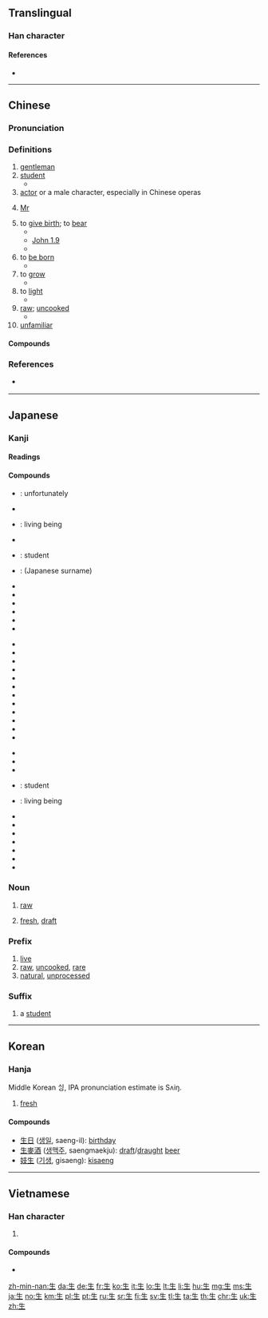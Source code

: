 {{also|主|玍}}
==Translingual==
{{stroke order|type=animate}}
{{stroke order|type=janimate}}
{{Han etyl}}

===Han character===
{{Han char|rn=100|rad=生|as=0|sn=5|four=25100|canj=HQM|ids=⿻𠂉土}}

====References====
* {{Han ref|kx=0754.260|dkj=21670|dj=1162.040|hdz=42575.010|uh=751F|ud=29983|bh=A5CD|bd=42445}}

----

==Chinese==
{{zh-forms}}

===Pronunciation===
{{zh-pron
|m=shēng
|ma=y
|c=saang1,sang1
|c_note=saang1 - vernacular; sang1 - literary
|h=pfs=sâng/sên
|h_note=sâng - vernacular; sên - literary
|mn=chheⁿ/chhiⁿ/seⁿ/siⁿ/seng
|mna=Taiwanese-The_Vowel_enn.ogg
|mn_note=chheⁿ, chhiⁿ, seⁿ, siⁿ - vernacular; seng - literary
|w=1san,1sen
|w_note=1san - vernacular; 1sen - literary
|mc=y
|oc=y
|cat=n,a,adv
}}

===Definitions===
{{zh-hanzi}}

# [[gentleman]]
# [[student]]
#* {{zh-x|你 作為 全日制 生 必須 定期 上課。|As a full-time student, you should attend classes on a regular basis.}}
# [[actor]] or a male character, especially in Chinese operas
# {{lb|zh|Cantonese}} [[Mr]]
#: {{zh-also|先生}}
# to [[give birth]]; to [[bear]]
#* {{zh-x|她 妻子 '''生''' 了 一 對 雙胞胎 女孩。|His wife '''gave birth''' to twin girls.}}
#* [http://wordproject.org/multi/bi_en_cn_py.htm John 1.9]
#* {{zh-x|那 光 是 真 光，照亮 一切 '''生''' 在 世上 的 人。|That was the true Light, which lighteth every man that '''cometh''' into the world.}}
# to [[be born]]
#* {{zh-x|他 '''生''' 在 中國|He '''is born''' in China}}
# to [[grow]]
#* {{zh-x|紅豆 '''生''' 南 國|Red berries '''grow''' in southern lands.}}
# to [[light]] {{qualifier|a fire}}
#* {{zh-x|母親 沒 有 生 爐子。|Mother did not light the stove.}}
# [[raw]]; [[uncooked]]
#* {{zh-x|我 不 喜歡 在 我 色拉 裡 的 '''生''' 洋蔥。|I do not like '''raw''' onions in my salad.}}
# [[unfamiliar]]

====Compounds====
{{der3
|{{zh-l|生變|tr=shēngbiàn|to occur unexpectedly}}
|{{zh-l|生病|tr=shēngbìng|ill, sick}}
|{{zh-l|生產|tr=shēngchǎn|production}}
|{{zh-l|生詞|tr=shēngcí|a new word that one is not familiar with}}
|{{zh-l|生地|tr=shēngdì|root of the ''[[Rehmannia glutinosa]]'' (Chinese herb)}}
|{{zh-l|生活|tr=shēnghuó|life, existence, livelihood, lifestyle}}
|{{zh-l|生理|tr=shēnglǐ|physiology}}
|{{zh-l|生靈|tr=shēnglíng|the people, the citizenry}}
|{{zh-l|生命|tr=shēngmìng|life, existence}}
|{{zh-l|生氣|tr=shēngqì|angry, upset}}
|{{zh-l|生人|tr=shēngrén|a stranger}}
|{{zh-l|生日|tr=shēngrì|birthday}}
|{{zh-l|生疏|tr=shēngshū|out of practice, rusty, not familiar}}
|{{zh-l|生死|tr=shēngsǐ|life and death, to live and die}}
|{{zh-l|生態|tr=shēngtài|ecology}}
|{{zh-l|生物|tr=shēngwù|living being, organism}}
|{{zh-l|生意|tr=shēngyi|business, trade}}
|{{zh-l|生化|tr=shēnghuà|biochemistry}}
|{{zh-l|衛生|tr=wèishēng|hygienic, hygiene, sanitation, health}}
|{{zh-l|先生|tr=xiānshēng|mister, sir, husband}}
|{{zh-l|生搬硬套}}
|{{zh-l|生動}}
|{{zh-l|生發}}
|{{zh-l|生根}}
|{{zh-l|生活問題}}
|{{zh-l|生火}}
|{{zh-l|生機}}
|{{zh-l|生計}}
|{{zh-l|生絲}}
|{{zh-l|生效}}
|{{zh-l|生長}}
|{{zh-l|生殖}}
|{{zh-l|生字}}
}}

===References===
* {{qualifier|Min Nan}} {{thcwd|1852}}

----

==Japanese==
{{stroke order|strokes=5|type=jbw}}
{{stroke order|type=janimate}}

===Kanji===
{{ja-kanji|grade=1|rs=生00}}

====Readings====
{{ja-readings
|goon=[[しょう]] (shō)
|kanon=[[せい]] (sei)
|toon=[[さん]] (san) {{non-joyo-reading}}
|kun=[[いきる]] ([[生きる]], ikiru), [[いかす]] ([[生かす]], ikasu), [[い.ける]] ([[生ける]], ikeru), [[うむ]] ([[生む]], umu), [[うまれる]] ([[生まれる]], [[生れる]], umareru), [[うまれ]] ([[生まれ]], [[生れ]], umare), [[おう]] ([[生う]], ou), [[はえる]] ([[生える]], haeru), [[はやす]] ([[生やす]], hayasu), [[き]] (ki), [[なま]] (nama), [[なる]] ([[生る]], naru), [[なす]] ([[生す]], nasu), [[むす]] ([[生す]], musu)
|nanori=[[あさ]] (asa), [[い]] (i), [[いき]] (iki), [[いく]] (iku), [[いけ]] (ike), [[うぶ]] (ubu), [[うまい]] (umai), [[え]] (e), [[おい]] (oi), [[ぎゅう]] (gyū), [[くるみ]] (kurumi), [[ごせ]] (gose), [[さ]] (sa), [[じょう]] (jō), [[すぎ]] (sugi), [[そ]] (so), [[そう]] (sō), [[ちる]] (chiru), [[なば]] (naba), [[にう]] (niu), [[にゅう]] (nyū), [[ふ]] (fu), [[み]] (mi), [[もう]] (mō), [[よい]] (yoi), [[りゅう]] (ryū)
}}

====Compounds====
{{der-top|Compounds}}
* {{ja-r|生憎|あいにく}}: unfortunately
* {{ja-r|生身|いきみ}}
* {{ja-r|生物|いきもの}}: living being
* {{ja-r|生花|いけばな}}
* {{ja-r|学生|がくせい}}: student
* {{ja-r|桐生|きりゅう}}: (Japanese surname)
* {{ja-r|生育|せい.いく}}
* {{ja-r|生花|せいか}}
* {{ja-r|生家|せいか}}
* {{ja-r|生活|せいかつ}}
* {{ja-r|生還|せいかん}}
* {{ja-r|生気|せいき}}
{{der-mid3}}
* {{ja-r|生計|せいけい}}
* {{ja-r|生後|せいご}}
* {{ja-r|生彩|せいさい}}
* {{ja-r|生殺|せいさつ}}
* {{ja-r|生殺与奪|せいさつ よだつ}}
* {{ja-r|生死|せいし}}
* {{ja-r|生殖|せいしょく}}
* {{ja-r|生新|せいしん}}
* {{ja-r|生成|せいせい}}
* {{ja-r|生鮮|せいせん}}
* {{ja-r|生前|せいぜん}}
* {{ja-r|生存|せいぞん}}
{{der-mid3}}
* {{ja-r|生体|せいたい}}
* {{ja-r|生態|せいたい}}
* {{ja-r|生長|せいちょう}}
* {{ja-r|生徒|せいと}}: student
* {{ja-r|生物|せいぶつ}}: living being
* {{ja-r|生命|せいめい}}
* {{ja-r|生来|せいらい}}
* {{ja-r|生涯|しょうがい}}
* {{ja-r|生者|しょうじゃ}}
* {{ja-r|生者必滅|しょうじゃひつめつ}}
* {{ja-r|生身|しょうじん}}
* {{ja-r|生身|なまみ}}
{{der-bottom}}

===Noun===
{{ja-kanjitab|なま|yomi=k}}
{{ja-noun|なま}}

# [[raw]]
#: {{ja-usex|'''生'''卵|'''なま''' たまご|a '''raw''' egg}}
#: {{ja-usex|肉を'''生'''のまま食べると、腹を壊すことがある。|にく を '''なま''' の まま たべる と、 はら を こわす こと が ある。|You may have a stomachache if you eat '''raw''' meat.}}
# [[fresh]], [[draft]]
#: {{ja-usex|'''生'''クリーム|'''なま''' クリーム|'''fresh''' cream}}
#: {{ja-usex|'''生'''ビール|'''なま''' ビール|'''draft''' beer}}

===Prefix===
{{ja-pos|なま|prefix}}

# [[live]]
# [[raw]], [[uncooked]], [[rare]]
# [[natural]], [[unprocessed]]

===Suffix===
{{ja-kanjitab|せい|yomi=o}}
{{ja-pos|せい|suffix}}

# a [[student]]
#: {{ja-usex|中学'''生'''、大学'''生'''、受験'''生'''|ちゅうがく'''せい'''、だいがく'''せい'''、じゅけん'''せい'''|middle-school '''student''', university '''student''', test-taking '''student''' → examin'''ee'''}}

----

==Korean==

===Hanja===
{{ko-hanja|hangeul=생|mr=saeng|y=sayng|eumhun=나다|ehrv=nada|ehmr=nada|ehy=nata}}

Middle Korean ᄉᆡᆼ, IPA pronunciation estimate is Sʌiŋ.

# [[fresh]]

====Compounds====
* [[生日]] ([[생일]], saeng-il): [[birthday]]
* [[生麥酒]] ([[생맥주]], saengmaekju): [[draft]]/[[draught]] [[beer]]
* [[妓生]] ([[기생]], gisaeng): [[kisaeng]]

----

==Vietnamese==

===Han character===
{{vi-hantu|[[sinh]], [[sanh]], [[siêng]], [[xênh]], [[xinh]]|rs=生00}}

# {{defn|lang=vi|sort=生00}}

====Compounds====
* {{l|vi|生素|tr=[[sinh tố]]}}

[[Category:CJKV radicals| ]]

[[zh-min-nan:生]]
[[da:生]]
[[de:生]]
[[fr:生]]
[[ko:生]]
[[it:生]]
[[lo:生]]
[[lt:生]]
[[li:生]]
[[hu:生]]
[[mg:生]]
[[ms:生]]
[[ja:生]]
[[no:生]]
[[km:生]]
[[pl:生]]
[[pt:生]]
[[ru:生]]
[[sr:生]]
[[fi:生]]
[[sv:生]]
[[tl:生]]
[[ta:生]]
[[th:生]]
[[chr:生]]
[[uk:生]]
[[zh:生]]